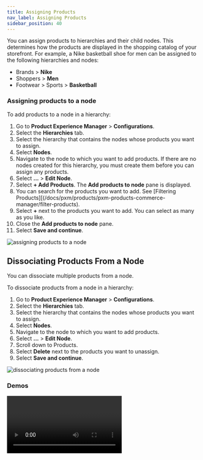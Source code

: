 ```yaml
---
title: Assigning Products
nav_label: Assigning Products
sidebar_position: 40
---
```


You can assign products to hierarchies and their child nodes. This determines how the products are displayed in the shopping catalog of your storefront. For example, a Nike basketball shoe for men can be assigned to the following hierarchies and nodes:

- Brands > **Nike**
- Shoppers > **Men**
- Footwear > Sports > **Basketball**

### Assigning products to a node

To add products to a node in a hierarchy:

1. Go to **Product Experience Manager** > **Configurations**.
1. Select the **Hierarchies** tab.
1. Select the hierarchy that contains the nodes whose products you want to assign. 
1. Select **Nodes**.
1. Navigate to the node to which you want to add products. If there are no nodes created for this hierarchy, you must create them before you can assign any products.
1. Select **...**  > **Edit Node**.
1. Select **+ Add Products**. The **Add products to node** pane is displayed.
1. You can search for the products you want to add. See [Filtering Products][(/docs/pxm/products/pxm-products-commerce-manager/filter-products).
1. Select **+** next to the products you want to add. You can select as many as you like.
1. Close the **Add products to node** pane.
1. Select **Save and continue**.

![assigning products to a node](/assets/assigning_products.gif)

## Dissociating Products From a Node

You can dissociate multiple products from a node.

To dissociate products from a node in a hierarchy:

1. Go to **Product Experience Manager** > **Configurations**.
1. Select the **Hierarchies** tab.
1. Select the hierarchy that contains the nodes whose products you want to assign.
1. Select **Nodes**.
1. Navigate to the node to which you want to add products.
1. Select **...**  > **Edit Node**.
1. Scroll down to Products.
1. Select **Delete** next to the products you want to unassign.
1. Select **Save and continue**.

![dissociating products from a node](/assets/dissociating_products.gif)

### Demos

<Video
  mediaSrc="https://www.youtube.com/embed/4-ccMytvaNE"
  mediaType="embed"
  title="Understanding Hierarchies in Product Experience Manager" />
<Video
  mediaSrc="https://www.youtube.com/embed/4FM4lvYtQSA"
  mediaType="embed"
  title="Configuring Hierarchies in Product Experience Manager" />
